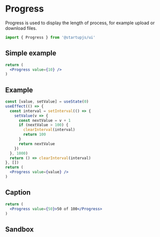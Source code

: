 
# Progress

Progress is used to display the length of process, for example upload or download files.

```jsx
import { Progress } from '@startupjs/ui'
```

## Simple example

```jsx example
return (
  <Progress value={10} />
)
```

## Example

```jsx example
const [value, setValue] = useState(0)
useEffect(() => {
  const interval = setInterval(() => {
    setValue(v => {
      const nextValue = v + 1
      if (nextValue > 100) {
        clearInterval(interval)
        return 100
      }
      return nextValue
    })
  }, 1000)
  return () => clearInterval(interval)
}, [])
return (
  <Progress value={value} />
)
```

## Caption

```jsx example
return (
  <Progress value={50}>50 of 100</Progress>
)
```

## Sandbox

<Sandbox Component={Progress} block />
